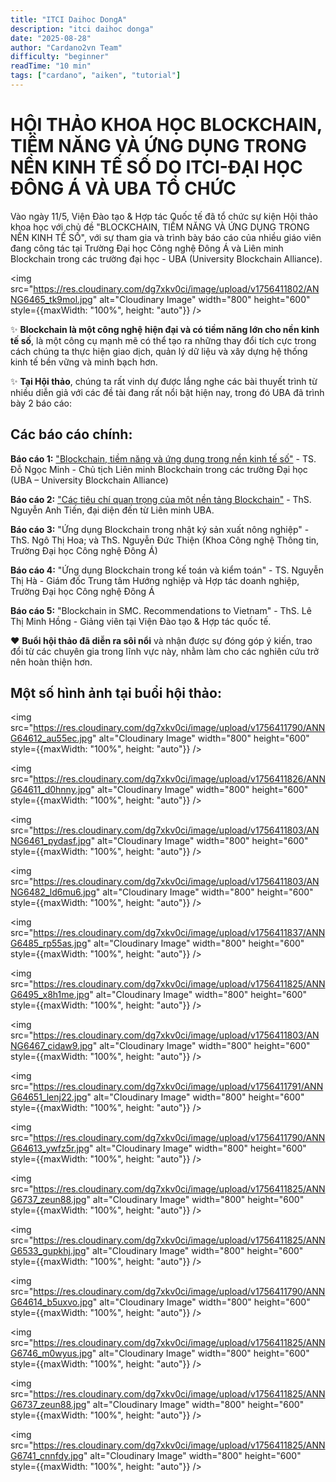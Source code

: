 ```yaml
---
title: "ITCI Daihoc DongA"
description: "itci daihoc donga"
date: "2025-08-28"
author: "Cardano2vn Team"
difficulty: "beginner"
readTime: "10 min"
tags: ["cardano", "aiken", "tutorial"]
---
```


# HỘI THẢO KHOA HỌC BLOCKCHAIN, TIỀM NĂNG VÀ ỨNG DỤNG TRONG NỀN KINH TẾ SỐ DO ITCI-ĐẠI HỌC ĐÔNG Á VÀ UBA TỔ CHỨC

Vào ngày 11/5, Viện Đào tạo & Hợp tác Quốc tế đã tổ chức sự kiện Hội thảo khoa học với chủ đề "BLOCKCHAIN, TIỀM NĂNG VÀ ỨNG DỤNG TRONG NỀN KINH TẾ SỐ", với sự tham gia và trình bày báo cáo của nhiều giáo viên đang công tác tại Trường Đại học Công nghệ Đông Á và Liên minh Blockchain trong các trường đại học - UBA (University Blockchain Alliance).

<img src="https://res.cloudinary.com/dg7xkv0ci/image/upload/v1756411802/ANNG6465_tk9mol.jpg" alt="Cloudinary Image" width="800" height="600" style={{maxWidth: "100%", height: "auto"}} />

✨ **Blockchain là một công nghệ hiện đại và có tiềm năng lớn cho nền kinh tế số**, là một công cụ mạnh mẽ có thể tạo ra những thay đổi tích cực trong cách chúng ta thực hiện giao dịch, quản lý dữ liệu và xây dựng hệ thống kinh tế bền vững và minh bạch hơn.

✨ **Tại Hội thảo**, chúng ta rất vinh dự được lắng nghe các bài thuyết trình từ nhiều diễn giả với các đề tài đang rất nổi bật hiện nay, trong đó UBA đã trình bày 2 báo cáo:

## Các báo cáo chính:

**Báo cáo 1:** ["Blockchain, tiềm năng và ứng dụng trong nền kinh tế số"](https://youtu.be/OuidDleJqj8) - TS. Đỗ Ngọc Minh - Chủ tịch Liên minh Blockchain trong các trường Đại học (UBA – University Blockchain Alliance)

**Báo cáo 2:** ["Các tiêu chí quan trọng của một nền tảng Blockchain"](https://youtu.be/8CHBLYS1SUg) - ThS. Nguyễn Anh Tiến, đại diện đến từ Liên minh UBA.

**Báo cáo 3:** "Ứng dụng Blockchain trong nhật ký sản xuất nông nghiệp" - ThS. Ngô Thị Hoa; và ThS. Nguyễn Đức Thiện (Khoa Công nghệ Thông tin, Trường Đại học Công nghệ Đông Á)

**Báo cáo 4:** "Ứng dụng Blockchain trong kế toán và kiểm toán" - TS. Nguyễn Thị Hà - Giám đốc Trung tâm Hướng nghiệp và Hợp tác doanh nghiệp, Trường Đại học Công nghệ Đông Á

**Báo cáo 5:** "Blockchain in SMC. Recommendations to Vietnam" - ThS. Lê Thị Minh Hồng - Giảng viên tại Viện Đào tạo & Hợp tác quốc tế.

❤ **Buổi hội thảo đã diễn ra sôi nổi** và nhận được sự đóng góp ý kiến, trao đổi từ các chuyên gia trong lĩnh vực này, nhằm làm cho các nghiên cứu trở nên hoàn thiện hơn.

## Một số hình ảnh tại buổi hội thảo:

<img src="https://res.cloudinary.com/dg7xkv0ci/image/upload/v1756411790/ANNG64612_au55ec.jpg" alt="Cloudinary Image" width="800" height="600" style={{maxWidth: "100%", height: "auto"}} />

<img src="https://res.cloudinary.com/dg7xkv0ci/image/upload/v1756411826/ANNG64611_d0hnny.jpg" alt="Cloudinary Image" width="800" height="600" style={{maxWidth: "100%", height: "auto"}} />

<img src="https://res.cloudinary.com/dg7xkv0ci/image/upload/v1756411803/ANNG6461_pydasf.jpg" alt="Cloudinary Image" width="800" height="600" style={{maxWidth: "100%", height: "auto"}} />

<img src="https://res.cloudinary.com/dg7xkv0ci/image/upload/v1756411803/ANNG6482_ld6mu6.jpg" alt="Cloudinary Image" width="800" height="600" style={{maxWidth: "100%", height: "auto"}} />

<img src="https://res.cloudinary.com/dg7xkv0ci/image/upload/v1756411837/ANNG6485_rp55as.jpg" alt="Cloudinary Image" width="800" height="600" style={{maxWidth: "100%", height: "auto"}} />

<img src="https://res.cloudinary.com/dg7xkv0ci/image/upload/v1756411825/ANNG6495_x8h1me.jpg" alt="Cloudinary Image" width="800" height="600" style={{maxWidth: "100%", height: "auto"}} />

<img src="https://res.cloudinary.com/dg7xkv0ci/image/upload/v1756411803/ANNG6467_cidaw9.jpg" alt="Cloudinary Image" width="800" height="600" style={{maxWidth: "100%", height: "auto"}} />

<img src="https://res.cloudinary.com/dg7xkv0ci/image/upload/v1756411791/ANNG64651_lenj22.jpg" alt="Cloudinary Image" width="800" height="600" style={{maxWidth: "100%", height: "auto"}} />

<img src="https://res.cloudinary.com/dg7xkv0ci/image/upload/v1756411790/ANNG64613_ywfz5r.jpg" alt="Cloudinary Image" width="800" height="600" style={{maxWidth: "100%", height: "auto"}} />

<img src="https://res.cloudinary.com/dg7xkv0ci/image/upload/v1756411825/ANNG6737_zeun88.jpg" alt="Cloudinary Image" width="800" height="600" style={{maxWidth: "100%", height: "auto"}} />

<img src="https://res.cloudinary.com/dg7xkv0ci/image/upload/v1756411825/ANNG6533_gupkhj.jpg" alt="Cloudinary Image" width="800" height="600" style={{maxWidth: "100%", height: "auto"}} />

<img src="https://res.cloudinary.com/dg7xkv0ci/image/upload/v1756411790/ANNG64614_b5uxvo.jpg" alt="Cloudinary Image" width="800" height="600" style={{maxWidth: "100%", height: "auto"}} />

<img src="https://res.cloudinary.com/dg7xkv0ci/image/upload/v1756411825/ANNG6746_m0wyus.jpg" alt="Cloudinary Image" width="800" height="600" style={{maxWidth: "100%", height: "auto"}} />

<img src="https://res.cloudinary.com/dg7xkv0ci/image/upload/v1756411825/ANNG6737_zeun88.jpg" alt="Cloudinary Image" width="800" height="600" style={{maxWidth: "100%", height: "auto"}} />

<img src="https://res.cloudinary.com/dg7xkv0ci/image/upload/v1756411825/ANNG6741_cnnfdy.jpg" alt="Cloudinary Image" width="800" height="600" style={{maxWidth: "100%", height: "auto"}} />



